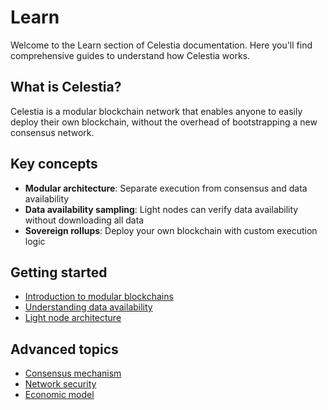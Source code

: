 # Learn

Welcome to the Learn section of Celestia documentation. Here you'll find comprehensive guides to understand how Celestia works.

## What is Celestia?

Celestia is a modular blockchain network that enables anyone to easily deploy their own blockchain, without the overhead of bootstrapping a new consensus network.

## Key concepts

- **Modular architecture**: Separate execution from consensus and data availability
- **Data availability sampling**: Light nodes can verify data availability without downloading all data
- **Sovereign rollups**: Deploy your own blockchain with custom execution logic

## Getting started

- [Introduction to modular blockchains](/learn/introduction)
- [Understanding data availability](/learn/data-availability)
- [Light node architecture](/learn/light-nodes)

## Advanced topics

- [Consensus mechanism](/learn/consensus)
- [Network security](/learn/security)
- [Economic model](/learn/economics)
